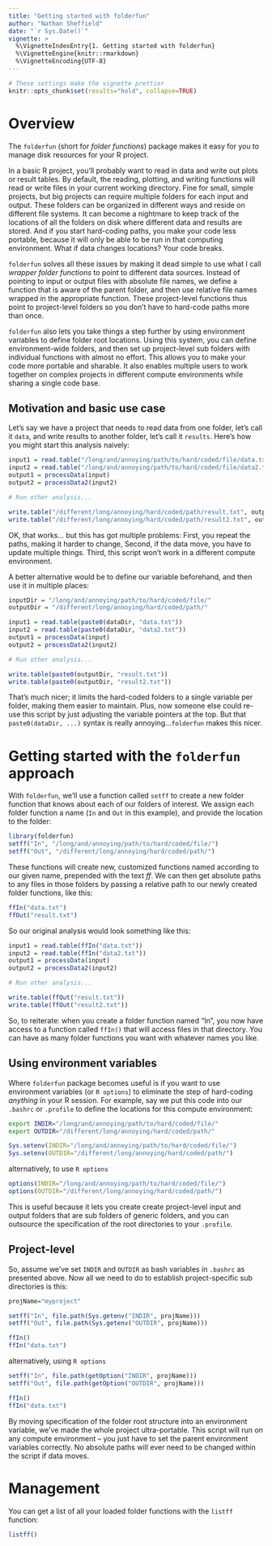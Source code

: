 ```yaml
---
title: "Getting started with folderfun"
author: "Nathan Sheffield"
date: "`r Sys.Date()`"
vignette: >
  %\VignetteIndexEntry{1. Getting started with folderfun}
  %\VignetteEngine{knitr::rmarkdown}
  %\VignetteEncoding{UTF-8}
---
```


```r
# These settings make the vignette prettier
knitr::opts_chunk$set(results="hold", collapse=TRUE)
```

# Overview

The `folderfun` (short for *folder functions*) package makes it easy for you to manage disk resources for your R project.

In a basic R project, you'll probably want to read in data and write out plots or result tables. By default, the reading, plotting, and writing functions will read or write files in your current working directory. Fine for small, simple projects, but big projects can require multiple folders for each input and output. These folders can be organized in different ways and reside on different file systems. It can become a nightmare to keep track of the locations of all the folders on disk where different data and results are stored. And if you start hard-coding paths, you make your code less portable, because it will only be able to be run in that computing environment. What if data changes locations? Your code breaks.

`folderfun` solves all these issues by making it dead simple to use what I call *wrapper folder functions* to point to different data sources. Instead of pointing to input or output files with absolute file names, we define a function that is aware of the parent folder, and then use relative file names wrapped in the appropriate function. These project-level functions thus point to project-level folders so you don't have to hard-code paths more than once.

`folderfun` also lets you take things a step further by using environment variables to define folder root locations. Using this system, you can define environment-wide folders, and then set up project-level sub folders with individual functions with almost no effort. This allows you to make your code more portable and sharable. It also enables multiple users to work together on complex projects in different compute environments while sharing a single code base.

## Motivation and basic use case

Let's say we have a project that needs to read data from one folder, let's call it `data`, and write results to another folder, let's call it `results`. Here's how you might start this analysis naively:

```r
input1 = read.table("/long/and/annoying/path/to/hard/coded/file/data.txt")
input2 = read.table("/long/and/annoying/path/to/hard/coded/file/data2.txt")
output1 = processData(input)
output2 = processData2(input2)

# Run other analysis...

write.table("/different/long/annoying/hard/coded/path/result.txt", output1)
write.table("/different/long/annoying/hard/coded/path/result2.txt", output2)
```

OK, that works... but this has got multiple problems: First, you repeat the paths,  making it harder to change, Second, if the data move, you have to update multiple things. Third, this script won't work in a different compute environment.

A better alternative would be to define our variable beforehand, and then use it in multiple places:

```r
inputDir = "/long/and/annoying/path/to/hard/coded/file/"
outputDir = "/different/long/annoying/hard/coded/path/"

input1 = read.table(paste0(dataDir, "data.txt"))
input2 = read.table(paste0(dataDir, "data2.txt"))
output1 = processData(input)
output2 = processData2(input2)

# Run other analysis...

write.table(paste0(outputDir, "result.txt"))
write.table(paste0(outputDir, "result2.txt"))
```

That's much nicer; it limits the hard-coded folders to a single variable per folder, making them easier to maintain. Plus, now someone else could re-use this script by just adjusting the variable pointers at the top. But that `paste0(dataDir, ...)` syntax is really annoying...`folderfun` makes this nicer.


# Getting started with the `folderfun` approach

With `folderfun`, we'll use a function called `setff` to create a new folder function that knows about each of our folders of interest. We assign each folder function a name (`In` and `Out` in this example), and provide the location to the folder:


```r
library(folderfun)
setff("In", "/long/and/annoying/path/to/hard/coded/file/")
setff("Out", "/different/long/annoying/hard/coded/path/")
```

These functions will create new, customized functions named according to our given name, prepended with the text *ff*. We can then get absolute paths to any files in those folders by passing a relative path to our newly created folder functions, like this:

```r
ffIn("data.txt")
ffOut("result.txt")
```

So our original analysis would look something like this:

```r
input1 = read.table(ffIn("data.txt"))
input2 = read.table(ffIn("data2.txt"))
output1 = processData(input)
output2 = processData2(input2)

# Run other analysis...

write.table(ffOut("result.txt"))
write.table(ffOut("result2.txt"))
```

So, to reiterate: when you create a folder function named "In", you now have access to a function called `ffIn()` that will access files in that directory. You can have as many folder functions you want with whatever names you like.

## Using environment variables

Where `folderfun` package becomes useful is if you want to use environment variables (or `R options`) to eliminate the step of hard-coding *anything* in your R session. For example, say we put this code into our `.bashrc` or `.profile` to define the locations for this compute environment:

```bash
export INDIR="/long/and/annoying/path/to/hard/coded/file/"
export OUTDIR="/different/long/annoying/hard/coded/path/"
```


```r
Sys.setenv(INDIR="/long/and/annoying/path/to/hard/coded/file/")
Sys.setenv(OUTDIR="/different/long/annoying/hard/coded/path/")
```

alternatively, to use `R options`

```r
options(INDIR="/long/and/annoying/path/to/hard/coded/file/")
options(OUTDIR="/different/long/annoying/hard/coded/path/")
```
This is useful because it lets you create create project-level input and output folders that are sub folders of generic folders, and you can outsource the specification of the root directories to your `.profile`.

## Project-level 

So, assume we've set `INDIR` and `OUTDIR` as bash variables in `.bashrc` as presented above. Now all we need to do to establish project-specific sub directories is this:

```r
projName="myproject"

setff("In", file.path(Sys.getenv("INDIR", projName)))
setff("Out", file.path(Sys.getenv("OUTDIR", projName)))

ffIn()
ffIn("data.txt")
```

alternatively, using `R options`

```r
setff("In", file.path(getOption("INDIR", projName)))
setff("Out", file.path(getOption("OUTDIR", projName)))

ffIn()
ffIn("data.txt")
```

By moving specification of the folder root structure into an environment variable, we've made the whole project ultra-portable. This script will run on any compute environment -- you just have to set the parent environment variables correctly.  No absolute paths will ever need to be changed within the script if data moves.

# Management

You can get a list of all your loaded folder functions with the `listff` function:

```r
listff()
```